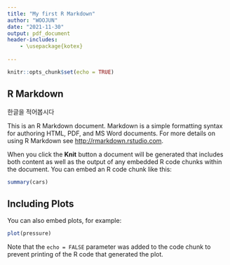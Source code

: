 ```yaml
---
title: "My first R Markdown"
author: "WOOJUN"
date: "2021-11-30"
output: pdf_document
header-includes:
    - \usepackage{kotex}
  
---
```


```r
knitr::opts_chunk$set(echo = TRUE)
```

## R Markdown

한글을 적어봅시다

This is an R Markdown document. Markdown is a simple formatting syntax for authoring HTML, PDF, and MS Word documents. For more details on using R Markdown see <http://rmarkdown.rstudio.com>.

When you click the **Knit** button a document will be generated that includes both content as well as the output of any embedded R code chunks within the document. You can embed an R code chunk like this:

```r
summary(cars)
```

## Including Plots

You can also embed plots, for example:

```r
plot(pressure)
```

Note that the `echo = FALSE` parameter was added to the code chunk to prevent printing of the R code that generated the plot.
